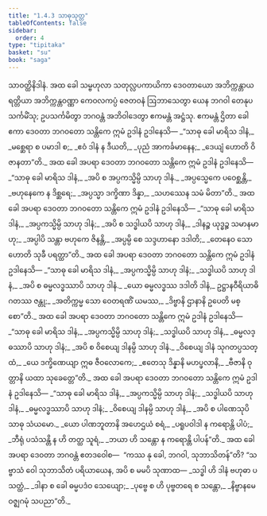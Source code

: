 ```yaml
---
title: "1.4.3 သာဓုသုတ္တ"
tableOfContents: false
sidebar:
  order: 4
type: "tipitaka"
basket: "su"
book: "saga"
---
```



<DynamicBreadcrumb />

<Division number="33" book="saga">

<Paragraph number="161" book="saga">
သာဝတ္ထိနိဒါနံ. အထ ခေါ သမ္ဗဟုလာ သတုလ္လပကာယိကာ ဒေဝတာယော အဘိက္ကန္တာယ ရတ္တိယာ အဘိက္ကန္တဝဏ္ဏာ ကေဝလကပ္ပံ ဇေတဝနံ ဩဘာသေတွာ ယေန ဘဂဝါ တေနုပသင်္ကမိံသု; ဥပသင်္ကမိတွာ ဘဂဝန္တံ အဘိဝါဒေတွာ ဧကမန္တံ အဋ္ဌံသု. ဧကမန္တံ ဌိတာ ခေါ ဧကာ ဒေဝတာ ဘဂဝတော သန္တိကေ ဣမံ ဥဒါနံ ဥဒါနေသိ—
</Paragraph>

<Paragraph number="162" type="verses" book="saga">
_“သာဓု ခေါ မာရိသ ဒါနံ,_  
_မစ္ဆေရာ စ ပမာဒါ စ;_  
_ဧဝံ ဒါနံ န ဒီယတိ,_  
_ပုညံ အာကင်္ခမာနေန;_  
_ဒေယျံ ဟောတိ ဝိဇာနတာ”တိ._  

</Paragraph>

<Paragraph number="163" book="saga">
အထ ခေါ အပရာ ဒေဝတာ ဘဂဝတော သန္တိကေ ဣမံ ဥဒါနံ ဥဒါနေသိ—
</Paragraph>

<Paragraph number="164" type="verses" book="saga">
_“သာဓု ခေါ မာရိသ ဒါနံ,_  
_အပိ စ အပ္ပကသ္မိမ္ပိ သာဟု ဒါနံ._  

</Paragraph>

<Paragraph number="165" type="verses" book="saga">
_အပ္ပသ္မေကေ ပဝေစ္ဆန္တိ,_  
_ဗဟုနေကေ န ဒိစ္ဆရေ;_  
_အပ္ပသ္မာ ဒက္ခိဏာ ဒိန္နာ,_  
_သဟဿေန သမံ မိတာ”တိ._  

</Paragraph>

<Paragraph number="166" book="saga">
အထ ခေါ အပရာ ဒေဝတာ ဘဂဝတော သန္တိကေ ဣမံ ဥဒါနံ ဥဒါနေသိ—
</Paragraph>

<Paragraph number="167" type="verses" book="saga">
_“သာဓု ခေါ မာရိသ ဒါနံ,_  
_အပ္ပကသ္မိမ္ပိ သာဟု ဒါနံ;_  
_အပိ စ သဒ္ဓါယပိ သာဟု ဒါနံ,_  
_ဒါနဉ္စ ယုဒ္ဓဉ္စ သမာနမာဟု;_  
_အပ္ပါပိ သန္တာ ဗဟုကေ ဇိနန္တိ,_  
_အပ္ပမ္ပိ စေ သဒ္ဒဟာနော ဒဒါတိ;_  
_တေနေဝ သော ဟောတိ သုခီ ပရတ္ထာ”တိ._  

</Paragraph>

<Paragraph number="168" book="saga">
အထ ခေါ အပရာ ဒေဝတာ ဘဂဝတော သန္တိကေ ဣမံ ဥဒါနံ ဥဒါနေသိ—
</Paragraph>

<Paragraph number="169" type="verses" book="saga">
_“သာဓု ခေါ မာရိသ ဒါနံ,_  
_အပ္ပကသ္မိမ္ပိ သာဟု ဒါနံ;_  
_သဒ္ဓါယပိ သာဟု ဒါနံ,_  
_အပိ စ ဓမ္မလဒ္ဓဿာပိ သာဟု ဒါနံ._  

</Paragraph>

<Paragraph number="170" type="verses" book="saga">
_ယော ဓမ္မလဒ္ဓဿ ဒဒါတိ ဒါနံ,_  
ဥဋ္ဌာနဝီရိယာဓိဂတဿ ဇန္တု;_  
_အတိက္ကမ္မ သော ဝေတရဏိံ ယမဿ,_  
_ဒိဗ္ဗာနိ ဌာနာနိ ဥပေတိ မစ္စော”တိ._  

</Paragraph>

<Paragraph number="171" book="saga">
အထ ခေါ အပရာ ဒေဝတာ ဘဂဝတော သန္တိကေ ဣမံ ဥဒါနံ ဥဒါနေသိ—
</Paragraph>

<Paragraph number="172" type="verses" book="saga">
_“သာဓု ခေါ မာရိသ ဒါနံ,_  
_အပ္ပကသ္မိမ္ပိ သာဟု ဒါနံ;_  
_သဒ္ဓါယပိ သာဟု ဒါနံ,_  
_ဓမ္မလဒ္ဓဿာပိ သာဟု ဒါနံ;_  
_အပိ စ ဝိစေယျ ဒါနမ္ပိ သာဟု ဒါနံ._  

</Paragraph>

<Paragraph number="173" type="verses" book="saga">
_ဝိစေယျ ဒါနံ သုဂတပ္ပသတ္ထံ,_  
_ယေ ဒက္ခိဏေယျာ ဣဓ ဇီဝလောကေ;_  
_ဧတေသု ဒိန္နာနိ မဟပ္ဖလာနိ,_  
_ဗီဇာနိ ဝုတ္တာနိ ယထာ သုခေတ္တေ”တိ._  

</Paragraph>

<Paragraph number="174" book="saga">
အထ ခေါ အပရာ ဒေဝတာ ဘဂဝတော သန္တိကေ ဣမံ ဥဒါနံ ဥဒါနေသိ—
</Paragraph>

<Paragraph number="175" type="verses" book="saga">
_“သာဓု ခေါ မာရိသ ဒါနံ,_  
_အပ္ပကသ္မိမ္ပိ သာဟု ဒါနံ;_  
_သဒ္ဓါယပိ သာဟု ဒါနံ,_  
_ဓမ္မလဒ္ဓဿာပိ သာဟု ဒါနံ;_  
_ဝိစေယျ ဒါနမ္ပိ သာဟု ဒါနံ,_  
_အပိ စ ပါဏေသုပိ သာဓု သံယမော._  

</Paragraph>

<Paragraph number="176" type="verses" book="saga">
_ယော ပါဏဘူတာနိ အဟေဌယံ စရံ,_  
_ပရူပဝါဒါ န ကရောန္တိ ပါပံ;_  
_ဘီရုံ ပသံသန္တိ န ဟိ တတ္ထ သူရံ,_  
_ဘယာ ဟိ သန္တော န ကရောန္တိ ပါပန်”တိ._  

</Paragraph>

<Paragraph number="177" book="saga">
အထ ခေါ အပရာ ဒေဝတာ ဘဂဝန္တံ ဧတဒဝေါစ—  “ကဿ နု ခေါ, ဘဂဝါ, သုဘာသိတန်”တိ?
</Paragraph>

<Paragraph number="178" book="saga">
“သဗ္ဗာသံ ဝေါ သုဘာသိတံ ပရိယာယေန, အပိ စ မမပိ သုဏာထ—
</Paragraph>

<Paragraph number="179" type="verses" book="saga">
_သဒ္ဓါ ဟိ ဒါနံ ဗဟုဓာ ပသတ္ထံ,_  
_ဒါနာ စ ခေါ ဓမ္မပဒံဝ သေယျော;_  
_ပုဗ္ဗေ စ ဟိ ပုဗ္ဗတရေ စ သန္တော,_  
_နိဗ္ဗာနမေဝဇ္ဈဂမုံ သပညာ”တိ._
</Paragraph>
</Division>